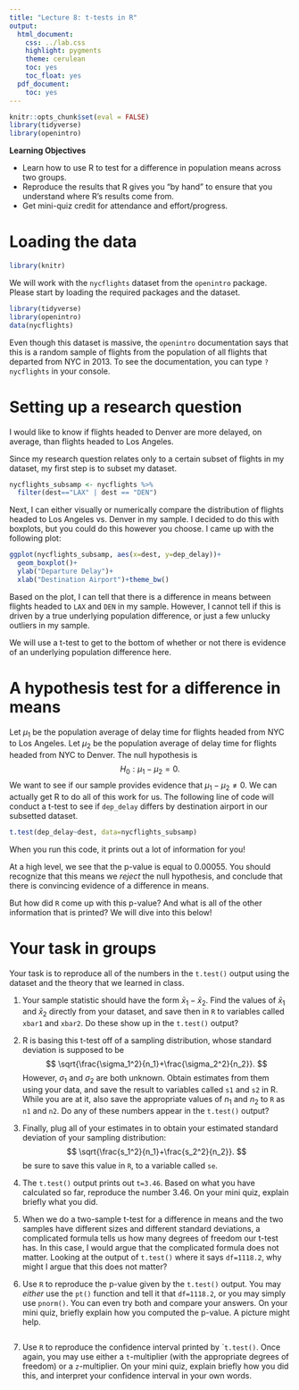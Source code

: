 ```yaml
---
title: "Lecture 8: t-tests in R"
output:
  html_document:
    css: ../lab.css
    highlight: pygments
    theme: cerulean
    toc: yes
    toc_float: yes
  pdf_document:
    toc: yes
---
```


```r
knitr::opts_chunk$set(eval = FALSE)
library(tidyverse)
library(openintro)
```


<div id="boxedtext">

**Learning Objectives**

+ Learn how to use R to test for a difference in population means across two groups. 
+ Reproduce the results that R gives you "by hand" to ensure that you understand where R's results come from. 
+ Get mini-quiz credit for attendance and effort/progress.
</div>

# Loading the data

```r
library(knitr)
```

We will work with the ``nycflights`` dataset from the ``openintro`` package. Please start by loading the required packages and the dataset. 

```r
library(tidyverse)
library(openintro)
data(nycflights)
```

Even though this dataset is massive, the ``openintro`` documentation says that this is a random sample of flights from the population of all flights that departed from NYC in 2013. To see the documentation, you can type ``?nycflights`` in your console. 

# Setting up a research question

I would like to know if flights headed to Denver are more delayed, on average, than flights headed to Los Angeles. 

Since my research question relates only to a certain subset of flights in my dataset, my first step is to subset my dataset. 

```r
nycflights_subsamp <- nycflights %>% 
  filter(dest=="LAX" | dest == "DEN")
```

Next, I can either visually or numerically compare the distribution of flights headed to Los Angeles vs. Denver in my sample. I decided to do this with boxplots, but you could do this however you choose. I came up with the following plot:

```r
ggplot(nycflights_subsamp, aes(x=dest, y=dep_delay))+
  geom_boxplot()+ 
  ylab("Departure Delay")+
  xlab("Destination Airport")+theme_bw()
```

Based on the plot, I can tell that there is a difference in means between flights headed to `LAX` and `DEN` in my sample. However, I cannot tell if this is driven by a true underlying population difference, or just a few unlucky outliers in my sample. 

We will use a t-test to get to the bottom of whether or not there is evidence of an underlying population difference here.

# A hypothesis test for a difference in means

Let $\mu_1$ be the population average of delay time for flights headed from NYC to Los Angeles. Let $\mu_2$ be the population average of delay time for flights headed from NYC to Denver. The null hypothesis is
$$
H_0: \mu_1 - \mu_2 = 0.
$$
We want to see if our sample provides evidence that $\mu_1 - \mu_2 \neq 0$. We can actually get R to do all of this work for us. The following line of code will conduct a t-test to see if ``dep_delay`` differs by destination airport in our subsetted dataset.

```r
t.test(dep_delay~dest, data=nycflights_subsamp)
```

When you run this code, it prints out a lot of information for you! 

At a high level, we see that the p-value is equal to $0.00055$. You should recognize that this means we *reject* the null hypothesis, and conclude that there is convincing evidence of a difference in means. 

But how did `R` come up with this p-value? And what is all of the other information that is printed? We will dive into this below!

# Your task in groups

Your task is to reproduce all of the numbers in the `t.test()` output using the dataset and the theory that we learned in class. 

1. Your sample statistic should have the form $\bar{x}_1 - \bar{x}_2$. Find the values of $\bar{x}_1$ and $\bar{x}_2$ directly from your dataset, and save then in `R` to variables called `xbar1` and `xbar2`. Do these show up in the ``t.test()`` output?

2. R is basing this t-test off of a sampling distribution, whose standard deviation is supposed to be 
$$
\sqrt{\frac{\sigma_1^2}{n_1}+\frac{\sigma_2^2}{n_2}}.
$$
However, $\sigma_1$ and $\sigma_2$ are both unknown. Obtain estimates from them using your data, and save the result to variables called `s1` and `s2` in R. While you are at it, also save the appropriate values of $n_1$ and $n_2$ to `R` as `n1` and `n2`. Do any of these numbers appear in the ``t.test()`` output?


3. Finally, plug all of your estimates in to obtain your estimated standard deviation of your sampling distribution:
$$
\sqrt{\frac{s_1^2}{n_1}+\frac{s_2^2}{n_2}}.
$$
be sure to save this value in `R`, to a variable called ``se``. 

4. The ``t.test()`` output prints out `t=3.46`. Based on what you have calculated so far, reproduce the number 3.46. On your mini quiz, explain briefly what you did.

5. When we do a two-sample t-test for a difference in means and the two samples have different sizes and different standard deviations, a complicated formula tells us how many degrees of freedom our t-test has. In this case, I would argue that the complicated formula does not matter. Looking at the output of ``t.test()`` where it says ``df=1118.2``, why might I argue that this does not matter?

6. Use `R` to reproduce the p-value given by the ``t.test()`` output. You may *either* use the ``pt()`` function and tell it that ``df=1118.2``, or you may simply use ``pnorm()``. You can even try both and compare your answers. On your mini quiz, briefly explain how you computed the p-value. A picture might help. 

```r

```


7. Use `R` to reproduce the confidence interval printed by ``t.test()`. Once again, you may use either a `t`-multiplier (with the appropriate degrees of freedom) or a `z`-multiplier. On your mini quiz, explain briefly how you did this, and interpret your confidence interval in your own words. 


